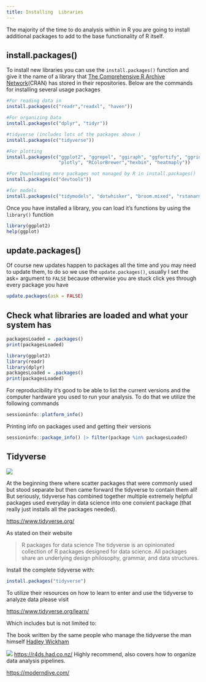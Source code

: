 ```yaml
---
title: Installing  Libraries
---
```


The majority of the time to do analysis within in R you are going to install additional packages to add to the base functionality of R itself.  

## install.packages()  

To install new libraries you can use the `install.packages()` function and give it the name of a library that [The Comprehensive R Archive Network](https://cran.r-project.org/)(CRAN) has stored in their repositories. Below are the commands for installing several usage packages   

```r
#For reading data in
install.packages(c("readr","readxl", "haven"))

#For organizing Data
install.packages(c("dplyr", "tidyr"))

#tidyverse (includes lots of the packages above )
install.packages(c("tidyverse"))

#For plotting
install.packages(c("ggplot2", "ggrepel", "ggiraph", "ggfortify", "ggridges", "ggthemes", "ggdist", "gghalves","ggpmisc", "ggforce", "gghighlight", "ggnewscale"
                   "plotly", "RColorBrewer","hexbin", "heatmaply"))

#For Downloading more packages not managed by R in install.packages()
install.packages(c("devtools"))

#for models 
install.packages(c("tidymodels", "dotwhisker", "broom.mixed", "rstanarm"))
```

Once you have installed a library, you can load it's functions by using the `library()` function
```r
library(ggplot2)
help(ggplot)
```

## update.packages()

Of course new updates happen to packages all the time and you may need to update them, to do so we use the `update.packages()`, usually I set the ask= argument to `FALSE` because otherwise you are stuck click yes through every package you have  
```r
update.packages(ask = FALSE)
```

## Check what libraries are loaded and what your system has   

```r
packagesLoaded = .packages()
print(packagesLoaded)
```

```r
library(ggplot2)
library(readr)
library(dplyr)
packagesLoaded = .packages()
print(packagesLoaded)
```


For reproducibility it's good to be able to list the current versions and the computer hardware you used to run your analysis. To do that we utilize the following commands  

```r
sessioninfo::platform_info()
```

Printing info on packages used and getting their versions 


```r
sessioninfo::package_info() |> filter(package %in% packagesLoaded)
```

## Tidyverse  

![](images/tidyverse.png)

At the beginning there where scatter packages that were commonly used but stood separate but then came forward the tidyverse to contain them all!  But seriously, tidyverse has combined together multiple extremely helpful packages used everyday in data science into one convient package (that really just installs all the packages needed). 

<https://www.tidyverse.org/>

As stated on their website

>
> R packages for data science
> The tidyverse is an opinionated collection of R packages designed for data science. All packages share an underlying design philosophy, grammar, and data structures.
> 

Install the complete tidyverse with:
```r
install.packages("tidyverse")
```

To utilize their resources on how to learn to enter and use the tidyverse to analyze data please visit 

<https://www.tidyverse.org/learn/>

Which includes but is not limited to: 

The book written by the same people who manage the tidyverse the man himself [Hadley Wickham](https://hadley.nz/)  

![](images/r4ds.png)
<https://r4ds.had.co.nz/> 
Highly recommend, also covers how to organize data analysis pipelines.  


<https://moderndive.com/> 





